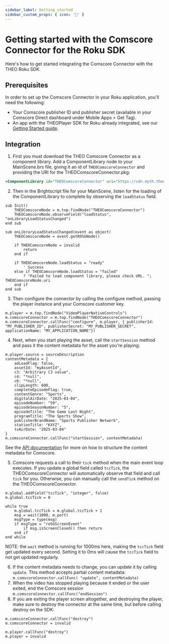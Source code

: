 ```yaml
---
sidebar_label: Getting started
sidebar_custom_props: { icon: '🚀' }
---
```


# Getting started with the Comscore Connector for the Roku SDK

Here's how to get started integrating the Comscore Connector with the THEO Roku SDK.

## Prerequisites

In order to set up the Comscore Connector in your Roku application, you'll need the following:

- Your Comscore publisher ID and publisher secret (available in your Comscore Direct dashboard under Mobile Apps > Get Tag).
- An app with the THEOPlayer SDK for Roku already integrated, see our [Getting Started guide](https://www.theoplayer.com/docs/theoplayer/getting-started/sdks/roku/getting-started/).

## Integration

1. First you must download the THEO Comscore Connector as a component library. Add a ComponentLibrary node to your MainScene.brs file, giving it an id of `THEOComscoreConnector` and providing the URI for the THEOComscoreConnector.pkg:

```xml
<ComponentLibrary id="THEOComscoreConnector" uri="https://cdn.myth.theoplayer.com/roku/1.5.0/THEOComscoreConnector.pkg" />
```

2. Then in the Brightscript file for your MainScene, listen for the loading of the ComponentLibrary to complete by observing the `loadStatus` field.

```brightscript
sub Init()
    THEOComscoreNode = m.top.findNode("THEOComscoreConnector")
    THEOComscoreNode.observeField("loadStatus", "onLibraryLoadStatusChanged")
end sub

sub onLibraryLoadStatusChanged(event as object)
    THEOComscoreNode = event.getROSGNode()

    if THEOComscoreNode = invalid
        return
    end if

    if THEOComscoreNode.loadStatus = "ready"
		' Success
    else if THEOComscoreNode.loadStatus = "failed"
		? "Failed to load component library, please check URL. "; THEOComscoreNode.uri
	end if
end sub
```

3. Then configure the connector by calling the configure method, passing the player instance and your Comscore customer key.

```brightscript
m.player = m.top.findNode("VideoPlayerNativeControls")
m.comscoreConnector = m.top.findNode("THEOComscoreConnector")
m.comscoreConnector.callFunc("configure", m.player, { publisherId: "MY_PUBLISHER_ID", publisherSecret: "MY_PUBLISHER_SECRET", applicationName: "MY_APPLICATION_NAME"})
```

4. Next, when you start playing the asset, call the `startSession` method and pass it the content metadata for the asset you're playing:

```brightscript
m.player.source = sourceDescription
contentMetadata = {
	adLoadFlag: false,
	assetId: "myAssetId",
	c3: "Arbitrary C3 value",
	c4: "*null",
	c6: "*null",
	clipLength: 600,
	completeEpisodeFlag: true,
	contentGenre: "Sports",
	digitalAirDate: "2025-03-04",
	episodeNumber: "59",
	episodeSeasonNumber: "5",
	episodeTitle: "The Game Last Night",
	programTitle: "The Sports Show",
	publisherBrandName: "Sports Publisher Network",
	stationTitle: "KXYZ",
	tvAirDate: "2025-03-04"
}
m.comscoreConnector.callFunc("startSession", contentMetadata)
```

See the [API documentation](https://www.theoplayer.com/docs/theoplayer/connectors/roku/comscore/API-reference/) for more on how to structure the content metadata for Comscore.

5. Comscore requests a call to their `tick` method when the main event loop executes. If you update a global field called `tccTick`, the THEOComscoreConnector will automatically observe that field and call `tick` for you. Otherwise, you can manually call the `sendTick` method on the THEOComscoreConnector.

```brightscript
m.global.addField("tccTick", "integer", false)
m.global.tccTick = 0

while true
    m.global.tccTick = m.global.tccTick + 1
    msg = wait(1000, m.port)
    msgType = type(msg)
    if msgType = "roSGScreenEvent"
        if msg.isScreenClosed() then return
    end if
end while
```

NOTE: the `wait` method is running for 1000ms here, making the `tccTick` field get updated every second. Setting it to 0ms will cause the `tccTick` field to not get updated regularly.

6. If the content metadata needs to change, you can update it by calling `update`. This method accepts partial content metadata:
   `m.comscoreConnector.callFunc( "update", contentMetadata)`
7. When the video has stopped playing because it ended or the user exited, end the Comscore session
   `m.comscoreConnector.callFunc("endSession")`
8. If you are exiting the player screen altogether, and destroying the player, make sure to destroy the connector at the same time, but before calling destroy on the SDK:

```brightscript
m.comscoreConnector.callFunc("destroy")
m.comscoreConnector = invalid

m.player.callFunc("destroy")
m.player = invalid
```
